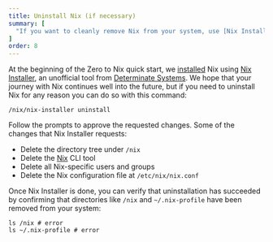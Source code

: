 ```yaml
---
title: Uninstall Nix (if necessary)
summary: [
  "If you want to cleanly remove Nix from your system, use [Nix Installer](/concepts/nix-installer) to do so"
]
order: 8
---
```


At the beginning of the Zero to Nix quick start, we [installed] Nix using [Nix Installer][nix-installer], an unofficial tool from [Determinate Systems][ds].
We hope that your journey with Nix continues well into the future, but if you need to uninstall Nix for any reason you can do so with this command:

```shell
/nix/nix-installer uninstall
```

Follow the prompts to approve the requested changes.
Some of the changes that Nix Installer requests:

* Delete the directory tree under `/nix`
* Delete the [Nix] CLI tool
* Delete all Nix-specific users and groups
* Delete the Nix configuration file at `/etc/nix/nix.conf`

Once Nix Installer is done, you can verify that uninstallation has succeeded by confirming that directories like `/nix` and `~/.nix-profile` have been removed from your system:

```shell
ls /nix # error
ls ~/.nix-profile # error
```

[ds]: https://determinate.systems
[installed]: /start/install
[nix]: /concepts/nix
[nix-installer]: /concepts/nix-installer
